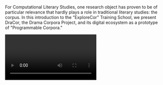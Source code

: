 For Computational Literary Studies, one research object has proven to be of particular relevance that hardly plays a role in traditional literary studies: the corpus. In this introduction to the “ExploreCor” Training School, we present DraCor, the Drama Corpora Project, and its digital ecosystem as a prototype of "Programmable Corpora."

<Video provider="youtube" id="_MeOAH2d0hY?">

</Video>
